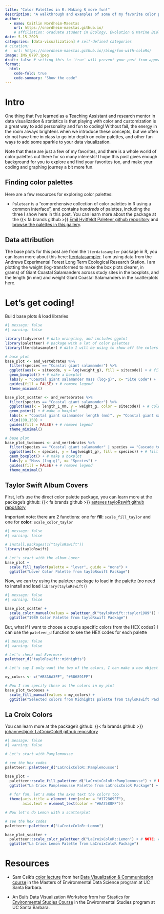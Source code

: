 ```yaml
---
title: "Color Palettes in R: Making R more fun!"
description: "A walkthrough and examples of some of my favorite color palettes and customizing colors in ggplot graphs in R"
author:
  - name: Caitlin Nordheim-Maestas
    url: https://cnordheim-maestas.github.io/
    # affiliation: Graduate student in Ecology, Evolution & Marine Biology Department at University of California, Santa Barbara
date: 5-15-2023
categories: [data-visualization] # self-defined categories
# citation: 
#   url: https://cnordheim-maestas.github.io//blog/fun-with-coloRs/ 
image: IMG_8797.jpeg
draft: false # setting this to `true` will prevent your post from appearing on your listing page until you're ready!
format:
  html:
    code-fold: true
    code-summary: "Show the code"
---
```


# Intro

One thing that I've learned as a Teaching Assistant and research mentor in data visualization & statistics is that playing with color and customization is a great way to add personality and fun to coding! Without fail, the energy in the room always brightens when we introduce these concepts, but we often do not have time in class to go into depth on color palettes, and other fun ways to add some sparkle to your data visualization.

Note that these are just a few of my favorites, and there is a whole world of color palettes out there for so many interests! I hope this post gives enough background for you to explore and find your favorites too, and make your coding and graphing journey a bit more fun.

## Finding color palettes

Here are a few resources for exploring color palettes:

-   `Paleteer` is a  "comprehensive collection of color palettes in R using a common interface", and contains *hundreds* of palettes, including the three I show here in this post. You can learn more about the package at the {{< fa brands github >}} [Emil Hvitfeldt Paleteer github repository](https://github.com/EmilHvitfeldt/paletteer) and [browse the palettes in this gallery](https://pmassicotte.github.io/paletteer_gallery/).

## Data attribution

The base plots for this post are from the `lterdatasampler` package in R, you can learn more about this here: [lterdatasampler](https://lter.github.io/lterdatasampler/). I am using data from the Andrews Experimental Forest Long Term Ecological Research Station. I am plotting the weight (log-transformed to make the box plots clearer, in grams) of Giant Coastal Salamanders across study sites in the boxplots, and the length (in mm) and weight Giant Coastal Salamanders in the scatterplots here.

# Let's get coding!

Build base plots & load libraries

```r
#| message: false
#| warning: false

library(tidyverse) # data wrangling, and includes ggplot
library(paletteer) # package with a lot of color palettes
library(lterdatasampler) # data I will be using to show off the colors

# base plot
base_plot <- and_vertebrates %>%
  filter(species == "Coastal giant salamander") %>% 
  ggplot(aes(x = sitecode, y = log(weight_g), fill = sitecode)) + # fill the boxes by the variable station
  geom_boxplot() + # make a boxplot
  labs(y = "Coastal giant salamander mass (log-g)", x= "Site Code") +
  guides(fill = FALSE) + # remove legend
  theme_minimal() 

base_plot_scatter <- and_vertebrates %>%
  filter(species == "Coastal giant salamander") %>% 
  ggplot(aes(x = length_1_mm, y = weight_g, color = sitecode)) + # color by the variable station
  geom_point() + # make a boxplot
  labs(x = "Coastal giant salamander length (mm)", y= "Coastal giant salamander mass (g)") +
  xlim(100,150) +
  guides(fill = FALSE) + # remove legend
  theme_minimal() 

# base plot
base_plot_twoboxes <- and_vertebrates %>%
  filter(species == "Coastal giant salamander" | species == "Cascade torrent salamander") %>% 
  ggplot(aes(x = species, y = log(weight_g), fill = species)) + # fill the boxes by the variable station
  geom_boxplot() + # make a boxplot
  labs(y = "Mass (log-g)", x= "Species") +
  guides(fill = FALSE) + # remove legend
  theme_minimal() 

```

## Taylor Swift Album Covers

First, let's use the direct color palette package, you can learn more at the package's github: {{< fa brands github >}} [asteves tayloRswift github repository](https://github.com/asteves/tayloRswift)

Important note: there are 2 functions: one for **fill**: `scale_fill_taylor` and one for **color**: `scale_color_taylor`

```r
#| message: false
#| warning: false

# install.packages(c("tayloRswift"))
library(tayloRswift) 

# Let's start with the album Lover
base_plot +
  scale_fill_taylor(palette = "lover", guide = "none") +
  ggtitle("Lover Color Palette from tayloRswift Package")
```

Now, we can try using the paleteer package to load in the palette (no need to install and load `library(tayloRswift)`)

```r
#| message: false
#| warning: false

base_plot_scatter +
  scale_color_manual(values = paletteer_d("tayloRswift::taylor1989")) +
  ggtitle("1989 Color Palette from tayloRswift Package")
```

But, what if I want to choose a couple specific colors from the HEX codes? I can use the `paleteer_d` function to see the HEX codes for each palette

```r
#| message: false
#| warning: false

# Let's check out Evermore
paletteer_d("tayloRswift::midnights")

# Let's say I only want the two of the colors, I can make a new object with the HEX codes output above

my_colors <- c("#B3A6A3FF", "#586891FF")

# Now I can specify these as the colors in my plot
base_plot_twoboxes +
  scale_fill_manual(values = my_colors) +
  ggtitle("Selected colors from Midnights palette from tayloRswift Package")
```

## La Croix Colors

You can learn more at the package's github: {{< fa brands github >}} [johannesbjork LaCroixColoR github repository](https://github.com/johannesbjork/LaCroixColoR)

```r
#| message: false
#| warning: false

# Let's start with Pamplemousse

# see the hex codes
paletteer::paletteer_d("LaCroixColoR::Pamplemousse")

base_plot +
  paletteer::scale_fill_paletteer_d("LaCroixColoR::Pamplemousse") + # NOTE: fill for the boxplot
  ggtitle("La Criox Pamplemousse Palette from LaCroixColoR Package") +
  
  # for fun, let's make the axes text the colors too
  theme(axis.title = element_text(color = "#172869FF"),
        axis.text = element_text(color = "#EA7580FF"))

# Now let's do Lemon with a scatterplot

# see the hex codes
paletteer::paletteer_d("LaCroixColoR::Lemon") 

base_plot_scatter +
  paletteer::scale_color_paletteer_d("LaCroixColoR::Lemon") + # NOTE: color for the points
  ggtitle("La Criox Lemon Palette from LaCroixColoR Package")

```

# Resources

-   Sam Csik's [color lecture](https://samanthacsik.github.io/EDS-240-data-viz/course-materials/week5.html) from her [Data Visualization & Communication course](https://samanthacsik.github.io/courses/eds-240-data-viz/) in the Masters of Environmental Data Science program at UC Santa Barbara.

-   An Bui's Data Visualization Workshop from her [Stastics for Environmental Studies Course](https://an-bui.com/teaching/02_envs-193ds/) in the Environmental Studies program at UC Santa Barbara.
